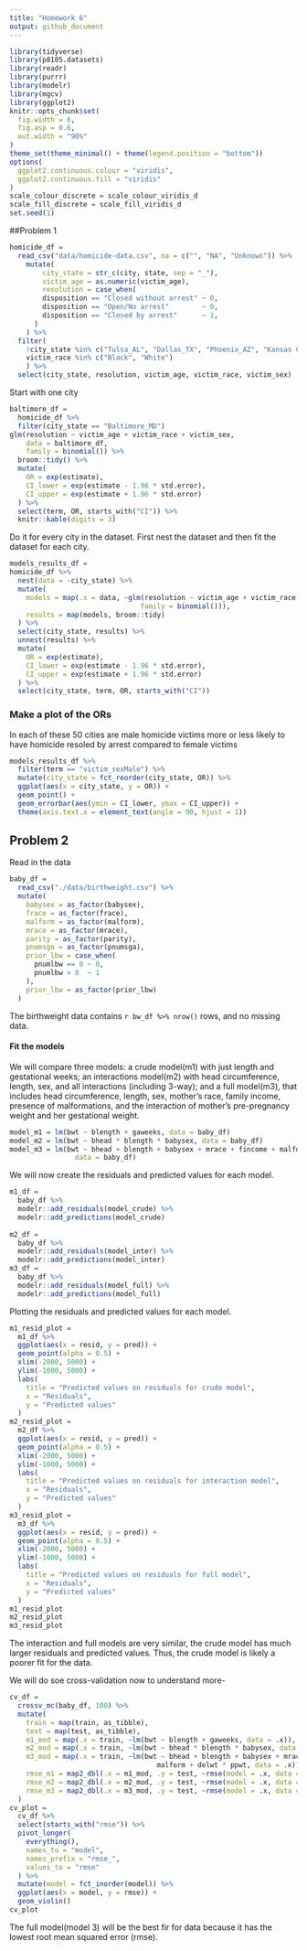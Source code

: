 ```yaml
---
title: "Homework 6"
output: github_document
---
```


```r
library(tidyverse)
library(p8105.datasets)
library(readr)
library(purrr)
library(modelr)
library(mgcv)
library(ggplot2)
knitr::opts_chunk$set(
  fig.width = 6,
  fig.asp = 0.6,
  out.width = "90%"
)
theme_set(theme_minimal() + theme(legend.position = "bottom"))
options(
  ggplot2.continuous.colour = "viridis",
  ggplot2.continuous.fill = "viridis"
)
scale_colour_discrete = scale_colour_viridis_d
scale_fill_discrete = scale_fill_viridis_d
set.seed(1)
```


##Problem 1 

```r
homicide_df = 
  read_csv("data/homicide-data.csv", na = c("", "NA", "Unknown")) %>% 
    mutate(
        city_state = str_c(city, state, sep = "_"),
        victim_age = as.numeric(victim_age),
        resolution = case_when(
        disposition == "Closed without arrest" ~ 0,
        disposition == "Open/No arrest"        ~ 0,
        disposition == "Closed by arrest"      ~ 1,
      )
    ) %>% 
  filter(
    !city_state %in% c("Tulsa_AL", "Dallas_TX", "Phoenix_AZ", "Kansas City_MO"),
    victim_race %in% c("Black", "White")    
    ) %>% 
  select(city_state, resolution, victim_age, victim_race, victim_sex)
```

Start with one city 

```r
baltimore_df = 
  homicide_df %>% 
  filter(city_state == "Baltimore_MD")
glm(resolution ~ victim_age + victim_race + victim_sex, 
    data = baltimore_df,
    family = binomial()) %>% 
  broom::tidy() %>% 
  mutate(
    OR = exp(estimate),
    CI_lower = exp(estimate - 1.96 * std.error),
    CI_upper = exp(estimate + 1.96 * std.error)
  ) %>% 
  select(term, OR, starts_with("CI")) %>% 
  knitr::kable(digits = 3)
```

Do it for every city in the dataset.
First nest the dataset and then fit the dataset for each city.

```r
models_results_df =
homicide_df %>%
  nest(data = -city_state) %>% 
  mutate(
    models = map(.x = data, ~glm(resolution ~ victim_age + victim_race + victim_sex, data = .x,
                                family = binomial())),
    results = map(models, broom::tidy)
  ) %>% 
  select(city_state, results) %>% 
  unnest(results) %>% 
  mutate(
    OR = exp(estimate),
    CI_lower = exp(estimate - 1.96 * std.error),
    CI_upper = exp(estimate + 1.96 * std.error)
  ) %>% 
  select(city_state, term, OR, starts_with("CI"))
```

### Make a plot of the ORs

In each of these 50 cities are male homicide victims more or less likely to have homicide resoled by arrest compared to female victims

```r
models_results_df %>% 
  filter(term == "victim_sexMale") %>% 
  mutate(city_state = fct_reorder(city_state, OR)) %>% 
  ggplot(aes(x = city_state, y = OR)) + 
  geom_point() + 
  geom_errorbar(aes(ymin = CI_lower, ymax = CI_upper)) + 
  theme(axis.text.x = element_text(angle = 90, hjust = 1))
```

## Problem 2 
Read in the data

```r
baby_df = 
  read_csv("./data/birthweight.csv") %>% 
  mutate(
    babysex = as_factor(babysex),
    frace = as_factor(frace),
    malform = as_factor(malform),
    mrace = as_factor(mrace),
    parity = as_factor(parity),
    pnumsga = as_factor(pnumsga),
    prior_lbw = case_when(
      pnumlbw == 0 ~ 0,
      pnumlbw > 0  ~ 1
    ),
    prior_lbw = as_factor(prior_lbw)
  )
```
The birthweight data contains `r bw_df %>% nrow()` rows, and no missing data.

#### Fit the models

We will compare three models: a crude model(m1) with just length and gestational weeks; an interactions model(m2) with head circumference, length, sex, and all interactions (including 3-way); and a full model(m3), that includes head circumference, length, sex, mother's race, family income, presence of malformations, and the interaction of mother's pre-pregnancy weight and her gestational weight. 

```r
model_m1 = lm(bwt ~ blength + gaweeks, data = baby_df)
model_m2 = lm(bwt ~ bhead * blength * babysex, data = baby_df)
model_m3 = lm(bwt ~ bhead + blength + babysex + mrace + fincome + malform + delwt * ppwt, 
                data = baby_df)
```

We will now create the residuals and predicted values for each model. 

```r
m1_df = 
  baby_df %>% 
  modelr::add_residuals(model_crude) %>% 
  modelr::add_predictions(model_crude)
  
m2_df = 
  baby_df %>% 
  modelr::add_residuals(model_inter) %>% 
  modelr::add_predictions(model_inter)
m3_df = 
  baby_df %>% 
  modelr::add_residuals(model_full) %>% 
  modelr::add_predictions(model_full)
```

Plotting the residuals and predicted values for each model.

```r
m1_resid_plot = 
  m1_df %>% 
  ggplot(aes(x = resid, y = pred)) +
  geom_point(alpha = 0.5) +
  xlim(-2000, 5000) +
  ylim(-1000, 5000) +
  labs(
    title = "Predicted values on residuals for crude model",
    x = "Residuals",
    y = "Predicted values"
  )
m2_resid_plot = 
  m2_df %>% 
  ggplot(aes(x = resid, y = pred)) +
  geom_point(alpha = 0.5) +
  xlim(-2000, 5000) +
  ylim(-1000, 5000) +
  labs(
    title = "Predicted values on residuals for interaction model",
    x = "Residuals",
    y = "Predicted values"
  )
m3_resid_plot = 
  m3_df %>% 
  ggplot(aes(x = resid, y = pred)) +
  geom_point(alpha = 0.5) +
  xlim(-2000, 5000) +
  ylim(-1000, 5000) +
  labs(
    title = "Predicted values on residuals for full model",
    x = "Residuals",
    y = "Predicted values"
  )
m1_resid_plot
m2_resid_plot
m3_resid_plot
```

The interaction and full models are very similar, the crude model has much larger residuals and predicted values. Thus, the crude model is likely a poorer fit for the data.

We will do soe cross-validation now to understand more- 

```r
cv_df =
  crossv_mc(baby_df, 100) %>% 
  mutate(
    train = map(train, as_tibble),
    text = map(test, as_tibble),
    m1_mod = map(.x = train, ~lm(bwt ~ blength + gaweeks, data = .x)),
    m2_mod = map(.x = train, ~lm(bwt ~ bhead * blength * babysex, data = .x)),
    m3_mod = map(.x = train, ~lm(bwt ~ bhead + blength + babysex + mrace + fincome + 
                                    malform + delwt * ppwt, data = .x)),
    rmse_m1 = map2_dbl(.x = m1_mod, .y = test, ~rmse(model = .x, data = .y)),
    rmse_m2 = map2_dbl(.x = m2_mod, .y = test, ~rmse(model = .x, data = .y)),
    rmse_m3 = map2_dbl(.x = m3_mod, .y = test, ~rmse(model = .x, data = .y))
  )
cv_plot = 
  cv_df %>% 
  select(starts_with("rmse")) %>% 
  pivot_longer(
    everything(),
    names_to = "model",
    names_prefix = "rmse_",
    values_to = "rmse"
  ) %>% 
  mutate(model = fct_inorder(model)) %>% 
  ggplot(aes(x = model, y = rmse)) +
  geom_violin()
cv_plot
```

The full model(model 3) will be the best fir for data because it has the lowest root mean squared error (rmse).





















